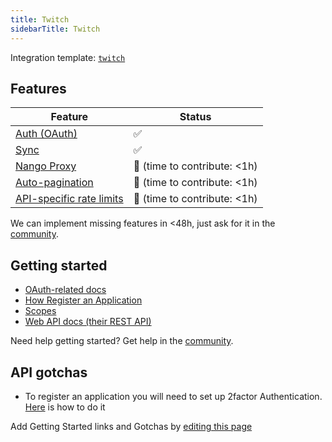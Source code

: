 ```yaml
---
title: Twitch
sidebarTitle: Twitch
---
```


Integration template: [`twitch`](https://nango.dev/providers.yaml)

## Features

| Feature                                                                          | Status                          |
| -------------------------------------------------------------------------------- | ------------------------------- |
| [Auth (OAuth)](/nango-auth)                                                      | ✅                              |
| [Sync](/nango-sync)                                                              | ✅                              |
| [Nango Proxy](/nango-sync/guides/nango-proxy)                          | 🚫 (time to contribute: &lt;1h) |
| [Auto-pagination](/nango-sync/configuration#auto-pagination)                     | 🚫 (time to contribute: &lt;1h) |
| [API-specific rate limits](/nango-sync/configuration#rate-limits-retry-policies) | 🚫 (time to contribute: &lt;1h) |

<Tip>We can implement missing features in &lt;48h, just ask for it in the [community](https://nango.dev/slack).</Tip>
## Getting started

-   [OAuth-related docs](https://dev.twitch.tv/docs/authentication/getting-tokens-oauth/#authorization-code-grant-flow)
-   [How Register an Application](https://dev.twitch.tv/docs/authentication/register-app)
-   [Scopes](https://dev.twitch.tv/docs/authentication/scopes/#twitch-api-scopes)
-   [Web API docs (their REST API)](https://dev.twitch.tv/docs/api)

<Tip>Need help getting started? Get help in the [community](https://nango.dev/slack).</Tip>

## API gotchas

-   To register an application you will need to set up 2factor Authentication. [Here](https://dev.twitch.tv/docs/authentication/register-app/#:~:text=You%20must%20also%20enable%20two%2Dfactor%20authentication) is how to do it

<Note>Add Getting Started links and Gotchas by [editing this page](https://github.com/nangohq/nango/tree/master/docs-v2/integrations/all/twitch.mdx)</Note>
